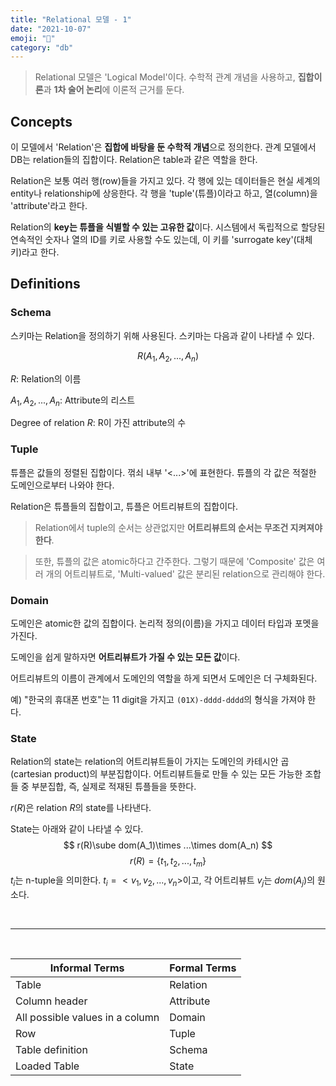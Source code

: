 ```yaml
---
title: "Relational 모델 - 1"
date: "2021-10-07"
emoji: "🤝"
category: "db"
---
```

> Relational 모델은 'Logical Model'이다. 수학적 관계 개념을 사용하고, **집합이론**과 **1차 술어 논리**에 이론적 근거를 둔다.

## Concepts

이 모델에서 'Relation'은 **집합에 바탕을 둔 수학적 개념**으로 정의한다. 관계 모델에서 DB는 relation들의 집합이다. Relation은 table과 같은 역할을 한다. 

Relation은 보통 여러 행(row)들을 가지고 있다. 각 행에 있는 데이터들은 현실 세계의 entity나 relationship에 상응한다. 각 행을 'tuple'(튜플)이라고 하고, 열(column)을 'attribute'라고 한다.

Relation의 **key는 튜플을 식별할 수 있는 고유한 값**이다. 시스템에서 독립적으로 할당된 연속적인 숫자나 열의 ID를 키로 사용할 수도 있는데, 이 키를 'surrogate key'(대체 키)라고 한다.


## Definitions

### Schema

스키마는 Relation을 정의하기 위해 사용된다. 스키마는 다음과 같이 나타낼 수 있다.

$$
R(A_1, A_2, ..., A_n)
$$

$R$: Relation의 이름

$A_1, A_2,...,A_n$: Attribute의 리스트

Degree of relation $R$: R이 가진 attribute의 수

### Tuple

튜플은 값들의 정렬된 집합이다. 꺾쇠 내부 '<...>'에 표현한다. 튜플의 각 값은 적절한 도메인으로부터 나와야 한다. 

Relation은 튜플들의 집합이고, 튜플은 어트리뷰트의 집합이다.

> Relation에서 tuple의 순서는 상관없지만 **어트리뷰트의 순서는 무조건 지켜져야 한다**.

> 또한, 튜플의 값은 atomic하다고 간주한다. 그렇기 때문에 'Composite' 값은 여러 개의 어트리뷰트로, 'Multi-valued' 값은 분리된 relation으로 관리해야 한다.

### Domain

도메인은 atomic한 값의 집합이다. 논리적 정의(이름)을 가지고 데이터 타입과 포멧을 가진다. 

도메인을 쉽게 말하자면 **어트리뷰트가 가질 수 있는 모든 값**이다.

어트리뷰트의 이름이 관계에서 도메인의 역할을 하게 되면서 도메인은 더 구체화된다.

예) "한국의 휴대폰 번호"는 11 digit을 가지고 `(01X)-dddd-dddd`의 형식을 가져야 한다.

### State

Relation의 state는 relation의 어트리뷰트들이 가지는 도메인의 카테시안 곱(cartesian product)의 부분집합이다.
어트리뷰트들로 만들 수 있는 모든 가능한 조합들 중 부분집합, 즉, 실제로 적재된 튜플들을 뜻한다.

$r(R)$은 relation $R$의 state를 나타낸다. 

State는 아래와 같이 나타낼 수 있다.
$$
r(R)\sube dom(A_1)\times ...\times dom(A_n) 
$$
$$
r(R)=\{t_1, t_2, ..., t_m\}
$$
$t_i$는 n-tuple을 의미한다. $t_i=<v_1, v_2, ..., v_n>$이고, 각 어트리뷰트 $v_j$는 $dom(A_j)$의 원소다.

<br/>
<hr/>
<br/>

| Informal Terms | Formal Terms |
| --- | --- |
| Table | Relation |
| Column header | Attribute |
| All possible values in a column | Domain |
| Row | Tuple |
| Table definition | Schema |
| Loaded Table | State |

<br/>